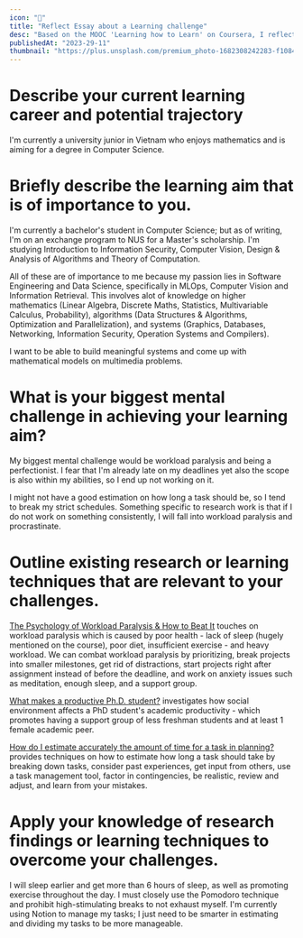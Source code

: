 ```yaml
---
icon: "🔎"
title: "Reflect Essay about a Learning challenge"
desc: "Based on the MOOC 'Learning how to Learn' on Coursera, I reflect on my current learning career and potential trajectory, and apply my findings to overcome my learning challenges."
publishedAt: "2023-29-11"
thumbnail: "https://plus.unsplash.com/premium_photo-1682308242283-f1084c2c138e"
---
```


# Describe your current learning career and potential trajectory
I'm currently a university junior in Vietnam who enjoys mathematics and is aiming for a degree in Computer Science.

# Briefly describe the learning aim that is of importance to you.
I'm currently a bachelor's student in Computer Science; but as of writing, I'm on an exchange program to NUS for a Master's scholarship. I'm studying Introduction to Information Security, Computer Vision, Design & Analysis of Algorithms and Theory of Computation. 

All of these are of importance to me because my passion lies in Software Engineering and Data Science, specifically in MLOps, Computer Vision and Information Retrieval. This involves alot of knowledge on higher mathematics (Linear Algebra, Discrete Maths, Statistics, Multivariable Calculus, Probability), algorithms (Data Structures & Algorithms, Optimization and Parallelization), and systems (Graphics, Databases, Networking, Information Security, Operation Systems and Compilers). 

I want to be able to build meaningful systems and come up with mathematical models on multimedia problems.

# What is your biggest mental challenge in achieving your learning aim?
My biggest mental challenge would be workload paralysis and being a perfectionist. I fear that I'm already late on my deadlines yet also the scope is also within my abilities, so I end up not working on it. 

I might not have a good estimation on how long a task should be, so I tend to break my strict schedules. Something specific to research work is that if I do not work on something consistently, I will fall into workload paralysis and procrastinate.

# Outline existing research or learning techniques that are relevant to your challenges.
[The Psychology of Workload Paralysis & How to Beat It](https://www.runn.io/blog/workload-paralysis) touches on workload paralysis which is caused by poor health - lack of sleep (hugely mentioned on the course), poor diet, insufficient exercise - and heavy workload. We can combat workload paralysis by prioritizing, break projects into smaller milestones, get rid of distractions, start projects right after assignment instead of before the deadline, and work on anxiety issues such as meditation, enough sleep, and a support group.

[What makes a productive Ph.D. student?](https://www.sciencedirect.com/science/article/abs/pii/S0048733322000853) investigates how social environment affects a PhD student's academic productivity - which promotes having a support group of less freshman students and at least 1 female academic peer.

[How do I estimate accurately the amount of time for a task in planning?](https://www.quora.com/How-do-I-estimate-accurately-the-amount-of-time-for-a-task-in-planning) provides techniques on how to estimate how long a task should take by breaking down tasks, consider past experiences, get input from others, use a task management tool, factor in contingencies, be realistic, review and adjust, and learn from your mistakes.

# Apply your knowledge of research findings or learning techniques to overcome your challenges.
I will sleep earlier and get more than 6 hours of sleep, as well as promoting exercise throughout the day. I must closely use the Pomodoro technique and prohibit high-stimulating breaks to not exhaust myself. I'm currently using Notion to manage my tasks; I just need to be smarter in estimating and dividing my tasks to be more manageable. 
